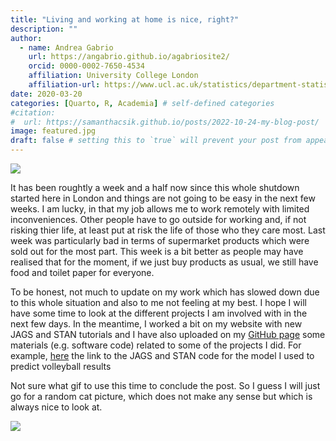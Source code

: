 ```yaml
---
title: "Living and working at home is nice, right?"
description: ""
author:
  - name: Andrea Gabrio
    url: https://angabrio.github.io/agabriosite2/
    orcid: 0000-0002-7650-4534
    affiliation: University College London
    affiliation-url: https://www.ucl.ac.uk/statistics/department-statistical-science
date: 2020-03-20
categories: [Quarto, R, Academia] # self-defined categories
#citation: 
#  url: https://samanthacsik.github.io/posts/2022-10-24-my-blog-post/ 
image: featured.jpg
draft: false # setting this to `true` will prevent your post from appearing on your listing page until you're ready!
---
```


![](featured.jpg){fig-align="center"}

It has been roughtly a week and a half now since this whole shutdown started here in London and things are not going to be easy in the next few weeks. I am lucky, in that my job allows me to work remotely with limited inconveniences. Other people have to go outside for working and, if not risking thier life, at least put at risk the life of those who they care most. Last week was particularly bad in terms of supermarket products which were sold out for the most part. This week is a bit better as people may have realised that for the moment, if we just buy products as usual, we still have food and toilet paper for everyone.

To be honest, not much to update on my work which has slowed down due to this whole situation and also to me not feeling at my best. I hope I will have some time to look at the different projects I am involved with in the next few days. In the meantime, I worked a bit on my website with new JAGS and STAN tutorials and I have also uploaded on my [GitHub page](https://github.com/AnGabrio) some materials (e.g. software code) related to some of the projects I did. For example, [here](https://github.com/AnGabrio/Code/tree/master/volleyball) the link to the JAGS and STAN code for the model I used to predict volleyball results

Not sure what gif to use this time to conclude the post. So I guess I will just go for a random cat picture, which does not make any sense but which is always nice to look at.

![](https://media.giphy.com/media/10dU7AN7xsi1I4/giphy.gif){fig-align="center"}

